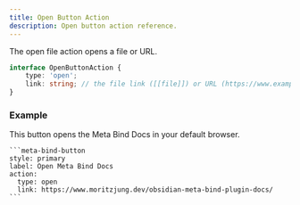 ```yaml
---
title: Open Button Action
description: Open button action reference.
---
```


The open file action opens a file or URL.

```ts
interface OpenButtonAction {
	type: 'open';
	link: string; // the file link ([[file]]) or URL (https://www.example.com) to open
}
```

### Example

This button opens the Meta Bind Docs in your default browser.

````custom_markdown {5-6}
```meta-bind-button
style: primary
label: Open Meta Bind Docs
action:
  type: open
  link: https://www.moritzjung.dev/obsidian-meta-bind-plugin-docs/
```
````

